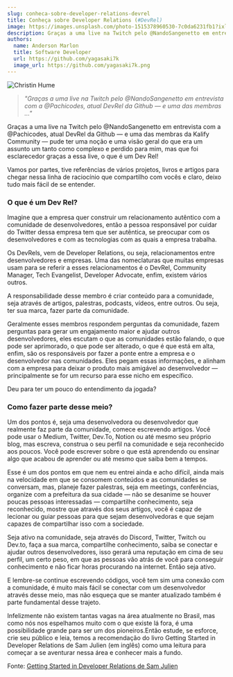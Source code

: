 ```yaml
---
slug: conheca-sobre-developer-relations-devrel
title: Conheça sobre Developer Relations (#DevRel)
image: https://images.unsplash.com/photo-1515378960530-7c0da6231fb1?ixlib=rb-4.0.3&ixid=MnwxMjA3fDB8MHxwaG90by1wYWdlfHx8fGVufDB8fHx8&auto=format&fit=crop&w=870&q=80
description: Graças a uma live na Twitch pelo @NandoSangenetto em entrevista com a @Pachicodes, atual DevRel da Github — e uma das membras …
authors:
  name: Anderson Marlon
  title: Software Developer
  url: https://github.com/yagasaki7k
  image_url: https://github.com/yagasaki7k.png
---
```


![](https://images.unsplash.com/photo-1515378960530-7c0da6231fb1?ixlib=rb-4.0.3&ixid=MnwxMjA3fDB8MHxwaG90by1wYWdlfHx8fGVufDB8fHx8&auto=format&fit=crop&w=870&q=80 "Christin Hume")

> _"Graças a uma live na Twitch pelo @NandoSangenetto em entrevista com a @Pachicodes, atual DevRel da Github — e uma das membras …"_

Graças a uma live na Twitch pelo @NandoSangenetto em entrevista com a @Pachicodes, atual DevRel da Github — e uma das membras da Kalify Community — pude ter uma noção e uma visão geral do que era um assunto um tanto como complexo e perdido para mim, mas que foi esclarecedor graças a essa live, o que é um Dev Rel!

Vamos por partes, tive referências de vários projetos, livros e artigos para chegar nessa linha de raciocínio que compartilho com vocês e claro, deixo tudo mais fácil de se entender.

### O que é um Dev Rel?

Imagine que a empresa quer construir um relacionamento autêntico com a comunidade de desenvolvedores, então a pessoa responsável por cuidar do Twitter dessa empresa tem que ser autêntica, se preocupar com os desenvolvedores e com as tecnologias com as quais a empresa trabalha.

Os DevRels, vem de Developer Relations, ou seja, relacionamentos entre desenvolvedores e empresas. Uma das nomeclaturas que muitas empresas usam para se referir a esses relacionamentos é o DevRel, Community Manager, Tech Evangelist, Developer Advocate, enfim, existem vários outros.

A responsabilidade desse membro é criar conteúdo para a comunidade, seja através de artigos, palestras, podcasts, vídeos, entre outros. Ou seja, ter sua marca, fazer parte da comunidade.

Geralmente esses membros respondem perguntas da comunidade, fazem perguntas para gerar um engajamento maior e ajudar outros desenvolvedores, eles escutam o que as comunidades estão falando, o que pode ser aprimorado, o que pode ser alterado, o que é que está em alta, enfim, são os responsáveis por fazer a ponte entre a empresa e o desenvolvedor nas comunidades. Eles pegam essas informações, e alinham com a empresa para deixar o produto mais amigável ao desenvolvedor — principalmente se for um recurso para esse nicho em específico.

Deu para ter um pouco do entendimento da jogada?

### Como fazer parte desse meio?
Um dos pontos é, seja uma desenvolvedora ou desenvolvedor que realmente faz parte da comunidade, comece escrevendo artigos. Você pode usar o Medium, Twitter, Dev.To, Notion ou até mesmo seu próprio blog, mas escreva, construa o seu perfil na comunidade e seja reconhecido aos poucos. Você pode escrever sobre o que está aprendendo ou ensinar algo que acabou de aprender ou até mesmo que saiba bem a tempos.

Esse é um dos pontos em que nem eu entrei ainda e acho difícil, ainda mais na velocidade em que se consomem conteúdos e as comunidades se conversam, mas, planeje fazer palestras, seja em meetings, conferências, organize com a prefeitura da sua cidade — não se desanime se houver poucas pessoas interessadas — compartilhe conhecimento, seja reconhecido, mostre que através dos seus artigos, você é capaz de lecionar ou guiar pessoas para que sejam desenvolvedoras e que sejam capazes de compartilhar isso com a sociedade.

Seja ativo na comunidade, seja através do Discord, Twitter, Twitch ou Dev.to, faça a sua marca, compartilhe conhecimento, saiba se conectar e ajudar outros desenvolvedores, isso gerará uma reputação em cima de seu perfil, um certo peso, em que as pessoas vão atrás de você para conseguir conhecimento e não ficar horas procurando na internet. Então seja ativo.

E lembre-se continue escrevendo códigos, você tem sim uma conexão com a comunidade, é muito mais fácil se conectar com um desenvolvedor através desse meio, mas não esqueça que se manter atualizado também é parte fundamental desse trajeto.

Infelizmente não existem tantas vagas na área atualmente no Brasil, mas como nós nos espelhamos muito com o que existe lá fora, é uma possibilidade grande para ser um dos pioneiros.Então estude, se esforce, crie seu público e leia, temos a recomendação do livro Getting Started in Developer Relations de Sam Julien (em inglês) como uma leitura para começar a se aventurar nessa área e conhecer mais a fundo.

Fonte: [Getting Started in Developer Relations de Sam Julien](https://learn.samjulien.com/getting-started-in-developer-relations?ref=yagasaki.dev/blog)
